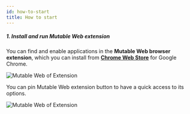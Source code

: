 ```yaml
---
id: how-to-start
title: How to start
---
```


##### 1. Install and run Mutable Web extension

You can find and enable applications in the **Mutable Web browser extension**, which you can install from [**Chrome Web Store**](https://chromewebstore.google.com/detail/mutable-web/cnahdmdbhkphpbpbjjbfdnmbphbenglc) for Google Chrome.

![Mutable Web of Extension](/img/picker/docs-picker-00.png)

You can pin Mutable Web extension button to have a quick access to its options.

![Mutable Web of Extension](/img/use_0.png)
